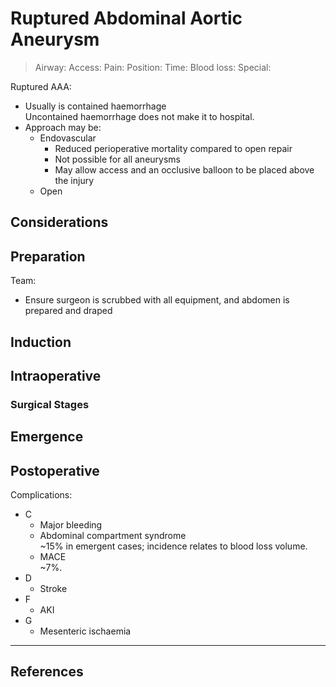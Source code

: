 # Ruptured Abdominal Aortic Aneurysm


>Airway: 
>Access: 
>Pain: 
>Position:
>Time: 
>Blood loss:
>Special:


Ruptured AAA:

* Usually is contained haemorrhage\
Uncontained haemorrhage does not make it to hospital.
* Approach may be:
	* Endovascular
		* Reduced perioperative mortality compared to open repair
		* Not possible for all aneurysms
		* May allow access and an occlusive balloon to be placed above the injury
	* Open

## Considerations

## Preparation

Team:

* Ensure surgeon is scrubbed with all equipment, and abdomen is prepared and draped

## Induction

## Intraoperative

### Surgical Stages

## Emergence

## Postoperative

Complications:

* C
	* Major bleeding
	* Abdominal compartment syndrome\
	~15% in emergent cases; incidence relates to blood loss volume.
	* MACE\
	~7%.
* D
	* Stroke
* F
	* AKI
* G
	* Mesenteric ischaemia

---

## References
